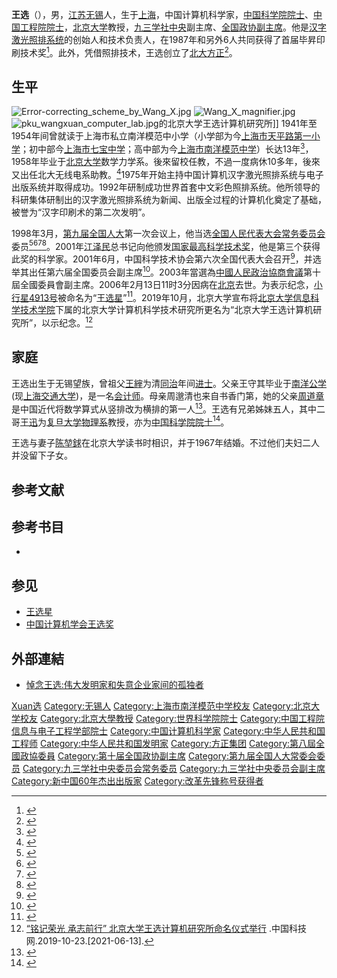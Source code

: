 {{otheruses|subject=中国的科学家王选|王选 (消歧义)}}
{{Infobox_person
| name = 王选
| image = Wang Xuan statue, Wuxi Museum.jpg
| caption = 王选、陈堃銶夫妻的雕塑，[[无锡博物院|无锡博物院]]藏
| box_width = 
| occupation = 大学教授
| period = 
| birth_name = 
| other_names = 
| Sex = 男
| birth_date = 1937年2月5日
| birth_place = {{ROC-1928}}[[上海市|上海市]]
| death_date = {{Death date and age|2006|2|13|1937|2|5}}
| death_place = {{CHN}}[[北京市|北京市]]
| nationality = {{ROC-1928}}1937-1949 <br/>{{PRC}}1949-2006
| residence = 
| party = [[九三学社|九三学社]]
| religion = 
| spouse = [[陈堃銶|陈堃銶]]
| relatives = 
| education = 
| past = {{Infobox_People_CAS
|学部 = 信息技术科学部
|专业 = 文字信息处理
|当选年 = 1991年
}}
| work = 
| awards = 
}}

'''王选'''（{{bd|1937年|2月5日|2006年|2月13日|catIdx=W王}}），男，[[江苏|江苏]][[无锡|无锡]]人，生于[[上海|上海]]，中国计算机科学家，[[中国科学院院士|中国科学院院士]]、[[中国工程院院士|中国工程院院士]]，[[北京大学|北京大学]]教授，[[九三学社中央|九三学社中央]]副主席、[[全国政协副主席|全国政协副主席]]。他是[[汉字激光照排系统|汉字激光照排系统]]的创始人和技术负责人，在1987年和另外6人共同获得了首届毕昇印刷技术奖<ref>{{cite web |author1=中国印刷行业网 |title=历届毕昇印刷技术奖获奖名单 |url=http://web.archive.org/web/20190502164431/http://www.chinaprint.org/rdzt/bisheng/}}</ref>。此外，凭借照排技术，王选创立了[[北大方正|北大方正]]<ref>{{Cite web |url=http://www.founder.com/about/intro.html |title=北大方正介绍 |accessdate=2018-03-15 |archive-date=2020-04-13 |archive-url=https://web.archive.org/web/20200413092213/http://www.founder.com/about/intro.html |dead-url=no }}</ref>。

== 生平 ==
[[File:Error-correcting_scheme_by_Wang_X.jpg|thumb]]
[[File:Wang_X_magnifier.jpg|thumb]]
[[File:pku_wangxuan_computer_lab.jpg|thumb]]的北京大学王选计算机研究所]]
1941年至1954年间曾就读于上海市私立南洋模范中小学（小学部为今[[上海市天平路第一小学|上海市天平路第一小学]]；初中部今[[上海市七宝中学|上海市七宝中学]]；高中部为今[[上海市南洋模范中学|上海市南洋模范中学]]）长达13年<ref>{{cite web|url=http://scitech.people.com.cn/GB/25509/55787/58263/58264/4104129.html|title=王选回忆在南洋模范的日子|publisher=人民网|accessdate=2010-05-03|archive-date=2011-11-06|archive-url=https://web.archive.org/web/20111106105748/http://scitech.people.com.cn/GB/25509/55787/58263/58264/4104129.html|dead-url=no}}</ref>，1958年毕业于[[北京大学|北京大学]]数学力学系。後來留校任教，不過一度病休10多年，後來又出任北大无线电系助教。<ref>{{cite news |title=计算机“接纳”汉字，永远要感谢一个光辉的名字 |url=http://www.xinhuanet.com/politics/2019-11/01/c_1125180159.htm}}</ref>1975年开始主持中国计算机汉字激光照排系统与电子出版系统并取得成功。1992年研制成功世界首套中文彩色照排系统。他所领导的科研集体研制出的汉字激光照排系统为新闻、出版全过程的计算机化奠定了基础，被誉为“汉字印刷术的第二次发明”。

1998年3月，[[第九届全国人民代表大会|第九届全国人大]]第一次会议上，他当选[[全国人民代表大会常务委员会|全国人民代表大会常务委员会]]委员<ref>{{Cite book|title=新中国50年 中|last=韩泰华主编|publisher=北京：[[红旗出版社|红旗出版社]]|year=1999.11|isbn=7-5051-0423-3|pages=897}}</ref><ref>{{Cite book|title=第九届全国人民代表大会及其常务委员会会议大事记 1998．3-2003．2|last=全国人大常委会办公厅秘书一局编|publisher=北京：[[中国民主法制出版社|中国民主法制出版社]]|year=2004.01|isbn=7-80078-793-1|pages=405}}</ref><ref>{{Cite book|title=中华人民共和国年鉴 1998 总第18期|last=中华人民共和国年鉴编辑部编辑|publisher=[[中国年鉴社|中国年鉴社]]|year=1999.01|isbn=7-80056-903-9|pages=41}}</ref><ref>{{Cite book|title=中华人民共和国通鉴|last=龙德，蔡翔主编|publisher=沈阳：[[辽宁人民出版社|辽宁人民出版社]]|year=2000.12|isbn=7-205-04473-1|pages=1832}}</ref>。2001年[[江泽民|江泽民]]总书记向他颁发[[国家最高科学技术奖|国家最高科学技术奖]]，他是第三个获得此奖的科学家。2001年6月，中国科学技术协会第六次全国代表大会召开<ref>{{Cite book|title=企业科协工作手册|last=本书编委会编|publisher=北京：科学普及出版社|year=2008.10|isbn=978-7-110-06976-9|pages=2-3}}</ref>，并选举其出任第六届全国委员会副主席<ref>{{Cite book|title=中国科学技术协会年鉴 2003|publisher=北京：中国科学技术出版社|year=2003.12|isbn=7-5046-3485-9|pages=23, 123}}</ref>。2003年當選為[[中國人民政治協商會議|中國人民政治協商會議]]第十屆全國委員會副主席。2006年2月13日11时3分因病在[[北京|北京]]去世。为表示纪念，[[小行星4913|小行星4913号]]被命名为“[[小行星4913|王选星]]”<ref>{{Cite web|title=科学网—4913号太阳系小行星被命名为“王选星”|url=http://news.sciencenet.cn/htmlnews/2008131153146766200696.html|accessdate=2021-03-19|work=news.sciencenet.cn}}</ref>。2019年10月，北京大学宣布将[[北京大学信息科学技术学院|北京大学信息科学技术学院]]下属的北京大学计算机科学技术研究所更名为“北京大学王选计算机研究所”，以示纪念。<ref>[http://stdaily.com/index/kejixinwen/2019-10/23/content_806348.shtml “铭记荣光 承志前行” 北京大学王选计算机研究所命名仪式举行] {{Wayback|url=http://stdaily.com/index/kejixinwen/2019-10/23/content_806348.shtml |date=20210613110217 }}.中国科技网.2019-10-23.[2021-06-13].</ref>

== 家庭 ==
王选出生于无锡望族，曾祖父[[王縡|王縡]]为清[[同治|同治]]年间[[进士|进士]]。父亲王守其毕业于[[南洋公学|南洋公学]](现[[上海交通大学|上海交通大学]])，是一名[[会计师|会计师]]。母亲周邈清也来自书香门第，她的父亲[[周道章|周道章]]是中国近代将数学算式从竖排改为横排的第一人<ref>{{cite web |url = http://www.founder.com/cn/paperhtml/201002/show-67-20100224111737.htm |title = 汉字作证——记“当代毕昇”王选院士 |publisher = 方正集团 |date = 2010-02-24 |accessdate = 2011-11-12 |archive-date = 2018-10-25 |archive-url = https://web.archive.org/web/20181025190246/http://www.founder.com/cn/paperhtml/201002/show-67-20100224111737.htm |dead-url = no }}</ref>。王选有兄弟姊妹五人，其中二哥[[王迅_(物理学家)|王迅]]为[[复旦大学物理系|复旦大学物理系]]教授，亦为[[中国科学院院士|中国科学院院士]]<ref>{{cite web |url=http://www.physics.fudan.edu.cn/tps/people/xwang/info.htm |title=王迅教授 |publisher=复旦大学物理系 |accessdate=2011-11-12 |archive-date=2014-02-25 |archive-url=https://web.archive.org/web/20140225104518/http://www.physics.fudan.edu.cn/tps/people/xwang/info.htm |dead-url=no }}</ref>。

王选与妻子[[陈堃銶|陈堃銶]]在北京大学读书时相识，并于1967年结婚。不过他们夫妇二人并没留下子女。

== 参考文献 ==
{{Reflist|2}}

==参考书目==
*{{cite book |author1=于静 |date=2008 |title=《青年文摘》 |location=北京市 |publisher=中国青年出版社 |pages=74–80 |chapter=〈奋斗不息的王选〉 |isbn=978-7-5006-6468-0}}

== 参见 ==
* [[王选星|王选星]]
* [[中国计算机学会王选奖|中国计算机学会王选奖]]

== 外部連結 ==
<!--* [ 北大方正有關王選的訃告]-->
* [https://web.archive.org/web/20060405010438/http://manager.csdn.net/n/20060313/88115.html 悼念王选:伟大发明家和失意企业家间的孤独者]

{{中华人民共和国国家最高科学技术奖获得者}}
{{新中国60年杰出出版家}}
{{中国科学院信息技术科学部院士}}
{{中国工程院信息与电子工程学部院士}}
{{全国政协副主席}}
{{Navboxes 
| title  = 王选在[[中国科学技术协会|中国科学技术协会]]的职务
| list1  =
{{中国科学技术协会第五届全国委员会}}
{{中国科学技术协会第六届全国委员会}}
}}
{{Navboxes 
| title  = 王选在[[九三学社|九三学社]]的职务
| list1  =
{{九三学社第九届中央委员会}}
{{九三学社第十届中央委员会}}
{{九三学社第十一届中央委员会}}
}}

{{Authority control}}
{{DEFAULTSORT:Wang王}}
[[Category:王姓|Xuan选]]
[[Category:无锡人|Category:无锡人]]
[[Category:上海市南洋模范中学校友|Category:上海市南洋模范中学校友]]
[[Category:北京大学校友|Category:北京大学校友]]
[[Category:北京大學教授|Category:北京大學教授]]
[[Category:世界科学院院士|Category:世界科学院院士]]
[[Category:中国工程院信息与电子工程学部院士|Category:中国工程院信息与电子工程学部院士]]
[[Category:中国计算机科学家|Category:中国计算机科学家]]
[[Category:中华人民共和国工程师|Category:中华人民共和国工程师]]
[[Category:中华人民共和国发明家|Category:中华人民共和国发明家]]
[[Category:方正集团|Category:方正集团]]
[[Category:第八屆全國政協委員|Category:第八屆全國政協委員]]
[[Category:第十届全国政协副主席|Category:第十届全国政协副主席]]
[[Category:第九届全国人大常委会委员|Category:第九届全国人大常委会委员]]
[[Category:九三学社中央委员会常务委员|Category:九三学社中央委员会常务委员]]
[[Category:九三学社中央委员会副主席|Category:九三学社中央委员会副主席]]
[[Category:新中国60年杰出出版家|Category:新中国60年杰出出版家]]
[[Category:改革先锋称号获得者|Category:改革先锋称号获得者]]